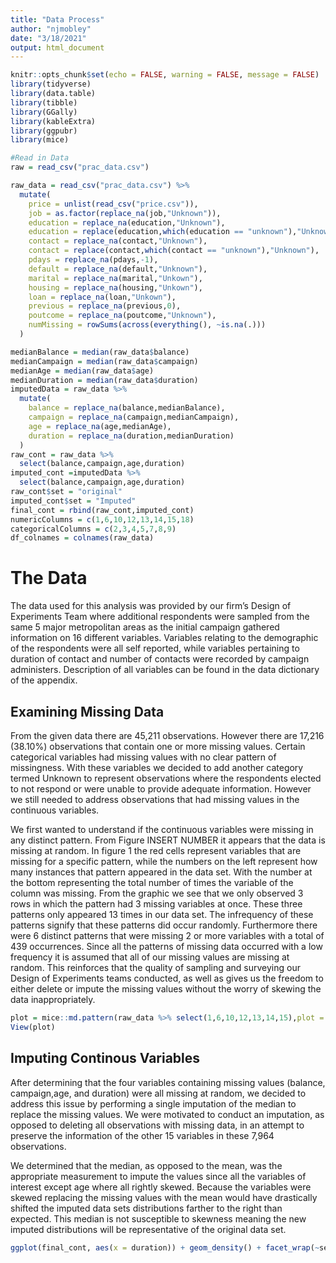 ```yaml
---
title: "Data Process"
author: "njmobley"
date: "3/18/2021"
output: html_document
---
```


```r
knitr::opts_chunk$set(echo = FALSE, warning = FALSE, message = FALSE)
library(tidyverse)
library(data.table)
library(tibble)
library(GGally)
library(kableExtra)
library(ggpubr)
library(mice)

#Read in Data
raw = read_csv("prac_data.csv")

raw_data = read_csv("prac_data.csv") %>%
  mutate(
    price = unlist(read_csv("price.csv")),
    job = as.factor(replace_na(job,"Unknown")),
    education = replace_na(education,"Unknown"),
    education = replace(education,which(education == "unknown"),"Unknown"),
    contact = replace_na(contact,"Unknown"),
    contact = replace(contact,which(contact == "unknown"),"Unknown"),
    pdays = replace_na(pdays,-1),
    default = replace_na(default,"Unknown"),
    marital = replace_na(marital,"Unkown"),
    housing = replace_na(housing,"Unkown"),
    loan = replace_na(loan,"Unkown"),
    previous = replace_na(previous,0),
    poutcome = replace_na(poutcome,"Unknown"),
    numMissing = rowSums(across(everything(), ~is.na(.)))
  )

medianBalance = median(raw_data$balance)
medianCampaign = median(raw_data$campaign)
medianAge = median(raw_data$age)
medianDuration = median(raw_data$duration)
imputedData = raw_data %>%
  mutate(
    balance = replace_na(balance,medianBalance),
    campaign = replace_na(campaign,medianCampaign),
    age = replace_na(age,medianAge),
    duration = replace_na(duration,medianDuration)
  )
raw_cont = raw_data %>%
  select(balance,campaign,age,duration)
imputed_cont =imputedData %>%
  select(balance,campaign,age,duration)
raw_cont$set = "original"
imputed_cont$set = "Imputed"
final_cont = rbind(raw_cont,imputed_cont)
numericColumns = c(1,6,10,12,13,14,15,18)
categoricalColumns = c(2,3,4,5,7,8,9)
df_colnames = colnames(raw_data)
```




# The Data

The data used for this analysis was provided by our firm's Design of Experiments Team where additional respondents were sampled from the same 5 major metropolitan areas as the initial campaign gathered information on 16 different variables. Variables relating to the demographic of the respondents were all self reported, while variables pertaining to duration of contact and number of contacts were recorded by campaign administers. Description of all variables can be found in the data dictionary of the appendix.

## Examining Missing Data

From the given data there are 45,211 observations. However there are 17,216 (38.10%) observations that contain one or more missing values. Certain categorical variables
had missing values with no clear pattern of missingness. With these variables we decided to add another category termed Unknown to represent observations
where the respondents elected to not respond or were unable to provide adequate information. However we still needed to address observations that had missing values in the continuous variables.

We first wanted to understand if the continuous variables were missing in any distinct pattern. From Figure INSERT NUMBER it appears that the data is missing at random. In figure 1 the red cells represent variables that are missing for a specific pattern, while the numbers on the left represent how many instances that pattern appeared in the data set. With the number at the bottom representing the total number of times the variable of the column was missing. From the graphic we see that we only observed 3 rows in which the pattern had 3 missing variables at once. These three patterns only appeared 13 times in our data set. The infrequency of these patterns signify that these patterns did occur randomly. Furthermore there were 6 distinct patterns that were missing 2 or more variables with a total of 439 occurrences. Since all the patterns of missing data occurred with a low frequency it is assumed that all of our missing values are missing at random. This reinforces that the quality of sampling and surveying our Design of Experiments teams conducted, as well as gives us the freedom to either delete or impute the missing values without the worry of skewing the data inappropriately.

```r
plot = mice::md.pattern(raw_data %>% select(1,6,10,12,13,14,15),plot = TRUE,rotate.names = TRUE)
View(plot)
```

## Imputing Continous Variables

After determining that the four variables containing missing values (balance, campaign,age, and duration) were all missing at random, we decided to address this issue by performing a single imputation of the median to replace the missing values.
We were motivated to conduct an imputation, as opposed to deleting all observations with missing data, in an attempt to preserve the information of the other 15 variables in these 7,964 observations.

We determined that the median, as opposed to the mean, was the appropriate measurement to impute the values since all the variables of interest except age where all rightly skewed. Because the variables were skewed replacing the missing values with the mean would have drastically shifted the imputed data sets distributions farther to the right than expected. This median is not susceptible to skewness meaning the new imputed distributions will be representative of the original data set.



```r
ggplot(final_cont, aes(x = duration)) + geom_density() + facet_wrap(~set,nrow =2)
```







